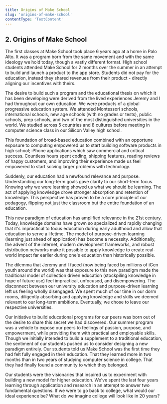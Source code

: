 ```yaml
---
title: Origins of Make School
slug: 'origins-of-make-school'
contentType: 'TextContent'
---
```


## 2. Origins of Make School

The first classes at Make School took place 6 years ago at a home in Palo Alto. It was a program
born from the same movement and with the same ideology we hold today, though a vastly different
format. High school students attended Make School for 2 months over the summer in an attempt to
build and launch a product to the app store. Students did not pay for the education, instead they
shared revenues from their product - directly aligning our incentives with theirs.

The desire to build such a program and the educational thesis on which it has been developing were
derived from the lived experiences Jeremy and I had throughout our own education. We were products
of a global progressive education system. We attended Montessori schools, international schools, new
age schools (with no grades or tests), public schools, prep schools, and two of the most
distinguished universities in the world. We studied across 5 countries and 8 cultures before meeting
in computer science class in our Silicon Valley high school.

This foundation of broad-based education combined with an opportune exposure to computing empowered
us to start building software products in high school; iPhone applications which saw commercial and
critical success. Countless hours spent coding, shipping features, reading reviews of happy
customers, and improving their experience made us feel empowered to start solving larger problems
with technology.

Suddenly, our education had a newfound relevance and purpose. Understanding our long-term goals gave
clarity to our short-term focus. Knowing why we were learning showed us what we should be learning.
The act of applying knowledge drove stronger absorption and retention of knowledge. This perspective
has proven to be a core principle of our pedagogy, flipping not just the classroom but the entire
foundation of an education.

This new paradigm of education has amplified relevance in the 21st century. Today, knowledge domains
have grown so specialized and rapidly changing that it's impractical to focus education during early
adulthood and allow that education to serve a lifetime. The model of purpose-driven learning
(learning just ahead of application) has become a necessity. Additionally, the advent of the
internet, modern development frameworks, and robust distribution networks make it possible to apply
knowledge to create real-world impact far earlier during one's education than historically possible.

The dilemma that Jeremy and I faced (now being faced by millions of iGen youth around the world) was
that exposure to this new paradigm made the traditional model of collection driven education
(stockpiling knowledge in hope of future use) feel impractical, unfocused, and disempowering. The
disconnect between our university education and purpose-driven learning left us feeling wholly
disengaged. We spent much of our time in our dorm rooms, diligently absorbing and applying knowledge
and skills we deemed relevant to our long-term ambitions. Eventually, we chose to leave our
respective universities.

Our initiative to build educational programs for our peers was born out of the desire to share this
secret we had discovered. Our summer program was a vehicle to expose our peers to feelings of
passion, purpose, and empowerment, while providing them with practical and employable skills. Though
we initially intended to build a supplement to a traditional education, the sentiment of our
students pushed us to consider designing a new paradigm entirely. Our students told us Make School
was the first time they had felt fully engaged in their education. That they learned more in two
months than in two years of studying computer science in college. That they had finally found a
community to which they belonged.

Our students were the visionaries that inspired us to experiment with building a new model for
higher education. We've spent the last four years learning through application and research in an
attempt to answer two fundamental questions. If we were to go back to college, what would our ideal
experience be? What do we imagine college will look like in 20 years?
